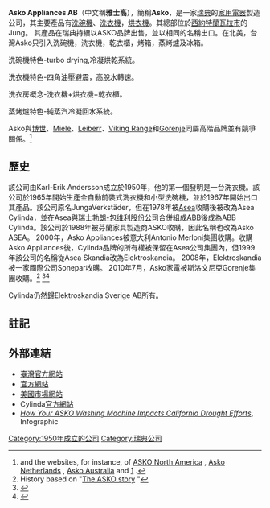 {{expand|time=2016-12-07T13:42:07+00:00}}
{{Infobox Company
| name = Asko Appliances AB
| logo = [[檔案:Logo_ASKO.png|200px]]
| foundation = [[瓦拉市|瓦拉市]] ({{Start date and age|1950}})
| area_served = [[全球|全球]]
| industry = 家用及商用電器生產
| products = {{ubl|洗碗機|烤箱|灶具|冰箱|洗衣機|烘乾機|}}
| parent = Gorenje
| slogan = Inspired by Scandinavia
| homepage = {{URL|asko.com.tw}}
}}

'''Asko Appliances AB'''（中文稱'''雅士高'''），簡稱'''Asko'''，是一家[[瑞典|瑞典]]的[[家用电器|家用電器]]製造公司，其主要產品有[[洗碗機|洗碗機]]、[[洗衣機|洗衣機]]，[[烘衣機|烘衣機]]。其總部位於[[西約特蘭|西約特蘭]][[瓦拉市|瓦拉市]]的Jung。 其產品在瑞典持續以ASKO品牌出售，並以相同的名稱出口。在北美，台灣Asko只引入洗碗機，洗衣機，乾衣櫃，烤箱，蒸烤爐及冰箱。 

洗碗機特色-turbo drying,冷凝烘乾系統。

洗衣機特色-四角油壓避震，高脫水轉速。

洗衣房概念-洗衣機+烘衣機+乾衣櫃。

蒸烤爐特色-純蒸汽冷凝回水系統。

Asko與[[罗伯特·博世公司|博世]]、[[Miele|Miele]]、[[Leiberr|Leiberr]]、[[Viking_Range|Viking Range]]和[[Gorenje|Gorenje]]同屬高階品牌並有競爭關係。<ref>and the websites, for instance, of [http://www.askousa.com/index.html ASKO North America] {{Wayback|url=http://www.askousa.com/index.html |date=20060907080255 }}, [http://www.asko.nl/ Asko Netherlands] {{Wayback|url=http://www.asko.nl/ |date=20161119185133 }}, [http://www.asko.com.au Asko Australia] {{Wayback|url=http://www.asko.com.au/ |date=20200917095617 }} and [http://www.asko.com.tw] {{Wayback|url=http://www.asko.com.tw/ |date=20101111012035 }}.</ref>


== 歷史 ==
該公司由Karl-Erik Andersson成立於1950年，他的第一個發明是一台洗衣機。該公司於1965年開始生產全自動前裝式洗衣機和小型洗碗機，並於1967年開始出口其產品。該公司原名JungaVerkstäder，但在1978年被[[瑞典通用电机公司|Asea]]收購後被改為Asea Cylinda，並在Asea與瑞士[[勃朗-包维利股份公司|勃朗-包维利股份公司]]合併組成[[ABB|ABB]]後成為ABB Cylinda。該公司於1988年被芬蘭家具製造商ASKO收購，因此名稱也改為Asko ASEA。 2000年，Asko Appliances被意大利Antonio Merloni集團收購。收購Asko Appliances後，Cylinda品牌的所有權被保留在Asea公司集團內，但1999年該公司的名稱從Asea Skandia改為Elektroskandia。 2008年，Elektroskandia被一家國際公司Sonepar收購。 2010年7月，Asko家電被斯洛文尼亞Gorenje集團收購。<ref>History based on "[http://www.asko.se/index.cfm/en/about_asko/asko_in_sweden/history/ The ASKO story] {{Wayback|url=http://www.asko.se/index.cfm/en/about_asko/asko_in_sweden/history/ |date=20060923031517 }}"</ref> <ref>{{cite news|url=http://www.asko.com/pr-and-media/press_releases/gorenje-acquiring-swedish-top-level-white-goods-producer/|title=Gorenje acquiring Swedish top-level white goods producer|date=29 July 2010|publisher=ASKO|accessdate=17 August 2010|deadurl=yes|archiveurl=https://archive.is/20100821120856/http://www.asko.com/pr-and-media/press_releases/gorenje-acquiring-swedish-top-level-white-goods-producer/|archivedate=2010-08-21}}</ref><ref>{{cite news|url=http://www.reuters.com/article/idUKLDE66R0DS20100728|title=Slovene appliance maker Gorenje buys Sweden's Asko|date=29 July 2010|publisher=Reuters|accessdate=17 August 2010|archive-date=2019-09-19|archive-url=https://web.archive.org/web/20190919051315/https://www.reuters.com/article/asko-gorenje/update-1-slovene-appliance-maker-gorenje-buys-swedens-asko-idUKLDE66R0DS20100728|dead-url=no}}</ref>

Cylinda仍然歸Elektroskandia Sverige AB所有。

== 註記 ==
{{reflist}}

== 外部連結 ==
* [http://www.asko.com.tw 臺灣官方網站]{{Wayback|url=http://www.asko.com.tw/ |date=20101111012035 }}
* [http://www.asko.se 官方網站]{{Wayback|url=http://www.asko.se/ |date=20161127103739 }}
* [http://www.askona.com 美國市場網站]{{Wayback|url=http://www.askona.com/ |date=20200514214346 }}
* Cylinda[http://www.cylinda.se 官方網站]{{Wayback|url=http://www.cylinda.se/ |date=20200511155823 }}
* ''[http://boxappliance.com/blog/drought-washer-infographic/?utm_medium=referral&utm_source=wikipedia.org&utm_campaign=ASKO+Cylinda How Your ASKO Washing Machine Impacts California Drought Efforts]{{Wayback|url=http://boxappliance.com/blog/drought-washer-infographic/?utm_medium=referral&utm_source=wikipedia.org&utm_campaign=ASKO+Cylinda |date=20161220115712 }}'', Infographic
[[Category:1950年成立的公司|Category:1950年成立的公司]]
[[Category:瑞典公司|Category:瑞典公司]]